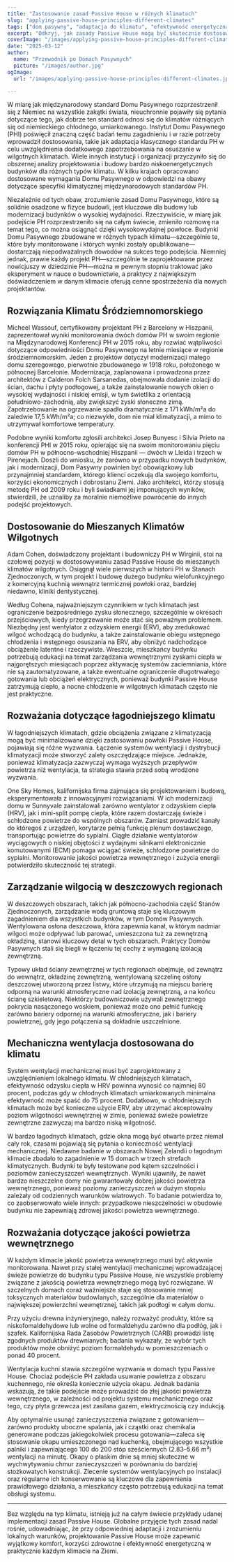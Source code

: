 ```yaml
---
title: "Zastosowanie zasad Passive House w różnych klimatach"
slug: "applying-passive-house-principles-different-climates"
tags: ["dom pasywny", "adaptacja do klimatu", "efektywność energetyczna", "zrównoważony rozwój", "globalne zastosowanie"]
excerpt: "Odkryj, jak zasady Passive House mogą być skutecznie dostosowane do różnych klimatów na całym świecie, z przykładami z życia wziętymi i praktycznymi rozwiązaniami na utrzymanie komfortu i efektywności w każdym środowisku."
coverImage: "/images/applying-passive-house-principles-different-climates.jpg"
date: "2025-03-12"
author:
  name: "Przewodnik po Domach Pasywnych"
  picture: "/images/author.jpg"
ogImage:
  url: "/images/applying-passive-house-principles-different-climates.jpg"

---
```

W miarę jak międzynarodowy standard Domu Pasywnego rozprzestrzenił się z Niemiec na wszystkie zakątki świata, nieuchronnie pojawiły się pytania dotyczące tego, jak dobrze ten standard odnosi się do klimatów różniących się od niemieckiego chłodnego, umiarkowanego. Instytut Domu Pasywnego (PHI) poświęcił znaczną część badań temu zagadnieniu i w razie potrzeby wprowadził dostosowania, takie jak adaptacja klasycznego standardu PH w celu uwzględnienia dodatkowego zapotrzebowania na osuszanie w wilgotnych klimatach. Wiele innych instytucji i organizacji przyczyniło się do obszernej analizy projektowania i budowy bardzo niskoenergetycznych budynków dla różnych typów klimatu. W kilku krajach opracowano dostosowane wymagania Domu Pasywnego w odpowiedzi na obawy dotyczące specyfiki klimatycznej międzynarodowych standardów PH.

Niezależnie od tych obaw, zrozumienie zasad Domu Pasywnego, które są solidnie osadzone w fizyce budowli, jest kluczowe dla budowy lub modernizacji budynków o wysokiej wydajności. Rzeczywiście, w miarę jak podejście PH rozprzestrzeniło się na całym świecie, zmieniło rozmowę na temat tego, co można osiągnąć dzięki wysokowydajnej powłoce. Budynki Domu Pasywnego zbudowane w różnych typach klimatu—szczególnie te, które były monitorowane i których wyniki zostały opublikowane—dostarczają niepodważalnych dowodów na sukces tego podejścia. Niemniej jednak, prawie każdy projekt PH—szczególnie te zaprojektowane przez nowicjuszy w dziedzinie PH—można w pewnym stopniu traktować jako eksperyment w nauce o budownictwie, a praktycy z największym doświadczeniem w danym klimacie oferują cenne spostrzeżenia dla nowych projektantów.
## Rozwiązania Klimatu Śródziemnomorskiego

Micheel Wassouf, certyfikowany projektant PH z Barcelony w Hiszpanii, zaprezentował wyniki monitorowania dwóch domów PH w swoim regionie na Międzynarodowej Konferencji PH w 2015 roku, aby rozwiać wątpliwości dotyczące odpowiedniości Domu Pasywnego na letnie miesiące w regionie śródziemnomorskim. Jeden z projektów dotyczył modernizacji małego domu szeregowego, pierwotnie zbudowanego w 1918 roku, położonego w północnej Barcelonie. Modernizacja, zaplanowana i prowadzona przez architektów z Calderon Folch Sarsanedas, obejmowała dodanie izolacji do ścian, dachu i płyty podłogowej, a także zainstalowanie nowych okien o wysokiej wydajności i niskiej emisji, w tym świetlika z orientacją południowo-zachodnią, aby zwiększyć zyski słoneczne zimą. Zapotrzebowanie na ogrzewanie spadło dramatycznie z 171 kWh/m²a do zaledwie 17,5 kWh/m²a; co niezwykłe, dom nie miał klimatyzacji, a mimo to utrzymywał komfortowe temperatury.

Podobne wyniki komfortu zgłosili architekci Josep Bunyesc i Silvia Prieto na konferencji PHI w 2015 roku, opierając się na swoim monitorowaniu pięciu domów PH w północno-wschodniej Hiszpanii — dwóch w Lleida i trzech w Pirenejach. Doszli do wniosku, że zarówno w przypadku nowych budynków, jak i modernizacji, Dom Pasywny powinien być obowiązkowy lub przynajmniej standardem, którego klienci oczekują dla swojego komfortu, korzyści ekonomicznych i dobrostanu Ziemi. Jako architekci, którzy stosują metodę PH od 2009 roku i byli świadkami jej imponujących wyników, stwierdzili, że uznaliby za moralnie niemożliwe powrócenie do innych podejść projektowych.
## Dostosowanie do Mieszanych Klimatów Wilgotnych

Adam Cohen, doświadczony projektant i budowniczy PH w Wirginii, stoi na czołowej pozycji w dostosowywaniu zasad Passive House do mieszanych klimatów wilgotnych. Osiągnął wiele pierwszych w historii PH w Stanach Zjednoczonych, w tym projekt i budowę dużego budynku wielofunkcyjnego z komercyjną kuchnią wewnątrz termicznej powłoki oraz, bardziej niedawno, kliniki dentystycznej.

Według Cohena, najważniejszym czynnikiem w tych klimatach jest ograniczenie bezpośredniego zysku słonecznego, szczególnie w okresach przejściowych, kiedy przegrzewanie może stać się poważnym problemem. Niezbędny jest wentylator z odzyskiem energii (ERV), aby zredukować wilgoć wchodzącą do budynku, a także zainstalowanie obiegu wstępnego chłodzenia i wstępnego osuszania na ERV, aby obniżyć nadchodzące obciążenie latentne i rzeczywiste. Wreszcie, mieszkańcy budynku potrzebują edukacji na temat zarządzania wewnętrznymi zyskami ciepła w najgorętszych miesiącach poprzez aktywację systemów zaciemniania, które nie są zautomatyzowane, a także ewentualne ograniczenie długotrwałego gotowania lub obciążeń elektrycznych, ponieważ budynki Passive House zatrzymują ciepło, a nocne chłodzenie w wilgotnych klimatach często nie jest praktyczne.
## Rozważania dotyczące łagodniejszego klimatu

W łagodniejszych klimatach, gdzie obciążenia związane z klimatyzacją mogą być minimalizowane dzięki zastosowaniu powłoki Passive House, pojawiają się różne wyzwania. Łączenie systemów wentylacji i dystrybucji klimatyzacji może stworzyć zalety oszczędzające miejsce. Jednakże, ponieważ klimatyzacja zazwyczaj wymaga wyższych przepływów powietrza niż wentylacja, ta strategia stawia przed sobą wrodzone wyzwania.

One Sky Homes, kalifornijska firma zajmująca się projektowaniem i budową, eksperymentowała z innowacyjnymi rozwiązaniami. W ich modernizacji domu w Sunnyvale zainstalowali zarówno wentylator z odzyskiem ciepła (HRV), jak i mini-split pompę ciepła, które razem dostarczają świeże i schłodzone powietrze do wspólnych obszarów. Zamiast prowadzić kanały do któregoś z urządzeń, korytarze pełnią funkcję plenum dostawczego, transportując powietrze do sypialni. Ciągłe działanie wentylatorów wyciągowych o niskiej objętości z wydajnymi silnikami elektronicznie komutowanymi (ECM) pomaga wciągać świeże, schłodzone powietrze do sypialni. Monitorowanie jakości powietrza wewnętrznego i zużycia energii potwierdziło skuteczność tej strategii.
## Zarządzanie wilgocią w deszczowych regionach

W deszczowych obszarach, takich jak północno-zachodnia część Stanów Zjednoczonych, zarządzanie wodą gruntową staje się kluczowym zagadnieniem dla wszystkich budynków, w tym Domów Pasywnych. Wentylowana osłona deszczowa, która zapewnia kanał, w którym nadmiar wilgoci może odpływać lub parować, umieszczona tuż za zewnętrzną okładziną, stanowi kluczowy detal w tych obszarach. Praktycy Domów Pasywnych stali się biegli w łączeniu tej cechy z wymaganą izolacją zewnętrzną.

Typowy układ ściany zewnętrznej w tych regionach obejmuje, od zewnątrz do wewnątrz, okładzinę zewnętrzną, wentylowaną szczelinę osłony deszczowej utworzoną przez listwy, które utrzymują na miejscu barierę odporną na warunki atmosferyczne nad izolacją zewnętrzną, a na końcu ścianę szkieletową. Niektórzy budowniczowie używali zewnętrznego pokrycia nasączonego woskiem, ponieważ może ono pełnić funkcję zarówno bariery odpornej na warunki atmosferyczne, jak i bariery powietrznej, gdy jego połączenia są dokładnie uszczelnione.

## Mechaniczna wentylacja dostosowana do klimatu

System wentylacji mechanicznej musi być zaprojektowany z uwzględnieniem lokalnego klimatu. W chłodniejszych klimatach, efektywność odzysku ciepła w HRV powinna wynosić co najmniej 80 procent, podczas gdy w chłodnych klimatach umiarkowanych minimalna efektywność może spaść do 75 procent. Dodatkowo, w chłodniejszych klimatach może być konieczne użycie ERV, aby utrzymać akceptowalny poziom wilgotności wewnętrznej w zimie, ponieważ świeże powietrze zewnętrzne zazwyczaj ma bardzo niską wilgotność.

W bardzo łagodnych klimatach, gdzie okna mogą być otwarte przez niemal cały rok, czasami pojawiają się pytania o konieczność wentylacji mechanicznej. Niedawne badanie w obszarach Nowej Zelandii o łagodnym klimacie zbadało to zagadnienie w 15 domach w trzech strefach klimatycznych. Budynki te były testowane pod kątem szczelności i poziomów zanieczyszczeń wewnętrznych. Wyniki ujawniły, że nawet bardzo nieszczelne domy nie gwarantowały dobrej jakości powietrza wewnętrznego, ponieważ poziomy zanieczyszczeń w dużym stopniu zależały od codziennych warunków wiatrowych. To badanie potwierdza to, co zaobserwowało wiele innych: przypadkowe nieszczelności w obudowie budynku nie zapewniają zdrowej jakości powietrza wewnętrznego.
## Rozważania dotyczące jakości powietrza wewnętrznego

W każdym klimacie jakość powietrza wewnętrznego musi być aktywnie monitorowana. Nawet przy stałej wentylacji mechanicznej wprowadzającej świeże powietrze do budynku typu Passive House, nie wszystkie problemy związane z jakością powietrza wewnętrznego mogą być rozwiązane. W szczelnych domach coraz ważniejsze staje się stosowanie mniej toksycznych materiałów budowlanych, szczególnie dla materiałów o największej powierzchni wewnętrznej, takich jak podłogi w całym domu.

Przy użyciu drewna inżynieryjnego, należy rozważyć produkty, które są niskofomaldehydowe lub wolne od formaldehydu zarówno dla podłóg, jak i szafek. Kalifornijska Rada Zasobów Powietrznych (CARB) prowadzi listę zgodnych produktów drewnianych; badania wykazały, że wybór tych produktów może obniżyć poziom formaldehydu w pomieszczeniach o ponad 40 procent.

Wentylacja kuchni stawia szczególne wyzwania w domach typu Passive House. Chociaż podejście PH zakłada usuwanie powietrza z obszaru kuchennego, nie określa koniecznie użycia okapu. Jednak badania wskazują, że takie podejście może prowadzić do złej jakości powietrza wewnętrznego, w zależności od projektu systemu mechanicznego oraz tego, czy płyta grzewcza jest zasilana gazem, elektrycznością czy indukcją.

Aby optymalnie usunąć zanieczyszczenia związane z gotowaniem—zarówno produkty uboczne spalania, jak i cząstki oraz chemikalia generowane podczas jakiegokolwiek procesu gotowania—zaleca się stosowanie okapu umieszczonego nad kuchenką, obejmującego wszystkie palniki i zapewniającego 100 do 200 stóp sześciennych (2.83–5.66 m³) wentylacji na minutę. Okapy o płaskim dnie są mniej skuteczne w wychwytywaniu chmur zanieczyszczeń w porównaniu do bardziej stożkowatych konstrukcji. Zlecenie systemów wentylacyjnych po instalacji oraz regularne ich konserwowanie są kluczowe dla zapewnienia prawidłowego działania, a mieszkańcy często potrzebują edukacji na temat obsługi systemu.

---

Bez względu na typ klimatu, istnieją już na całym świecie przykłady udanej implementacji zasad Passive House. Globalne przyjęcie tych zasad nadal rośnie, udowadniając, że przy odpowiedniej adaptacji i zrozumieniu lokalnych warunków, projektowanie Passive House może zapewnić wyjątkowy komfort, korzyści zdrowotne i efektywność energetyczną w praktycznie każdym klimacie na Ziemi.
